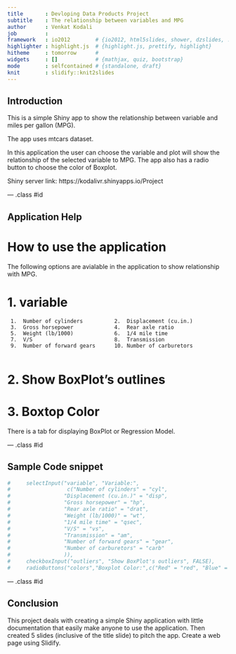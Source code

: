 ```yaml
---
title       : Devloping Data Products Project
subtitle    : The relationship between variables and MPG
author      : Venkat Kodali
job         : 
framework   : io2012        # {io2012, html5slides, shower, dzslides, ...}
highlighter : highlight.js  # {highlight.js, prettify, highlight}
hitheme     : tomorrow      # 
widgets     : []            # {mathjax, quiz, bootstrap}
mode        : selfcontained # {standalone, draft}
knit        : slidify::knit2slides
---
```


## Introduction

This is a simple Shiny app to show the relationship between variable and miles per gallon (MPG).

The app uses mtcars dataset.

In this application  the user can choose the variable and plot will show the relationship of the selected variable to MPG. The app also has a radio button to choose the color of Boxplot.

Shiny server link: https://kodalivr.shinyapps.io/Project

--- .class #id 

## Application Help

# How to use the application

The following options are avialable in the application to show relationship with MPG. 

# 1. variable
     
     1.  Number of cylinders          2.  Displacement (cu.in.)
     3.  Gross horsepower             4.  Rear axle ratio
     5.  Weight (lb/1000)             6.  1/4 mile time
     7.  V/S                          8.  Transmission
     9.  Number of forward gears      10. Number of carburetors
     

# 2. Show BoxPlot's outlines

# 3. Boxtop Color
 
 There is a tab for displaying BoxPlot or Regression Model.


--- .class #id 

## Sample Code snippet

```r
#     selectInput("variable", "Variable:",
#                  c("Number of cylinders" = "cyl",
#                 "Displacement (cu.in.)" = "disp",
#                 "Gross horsepower" = "hp",
#                 "Rear axle ratio" = "drat",
#                 "Weight (lb/1000)" = "wt",
#                 "1/4 mile time" = "qsec",
#                 "V/S" = "vs",
#                 "Transmission" = "am",
#                 "Number of forward gears" = "gear",
#                 "Number of carburetors" = "carb"
#                 )),
#     checkboxInput("outliers", "Show BoxPlot's outliers", FALSE),
#     radioButtons("colors","Boxplot Color:",c("Red" = "red", "Blue" = "blue"))
```




--- .class #id 

## Conclusion

This project deals with creating a simple Shiny application with little documentation that easily make anyone to use the application. Then created 5 slides (inclusive of the title slide)  to pitch the app. Create a web page using Slidify.



